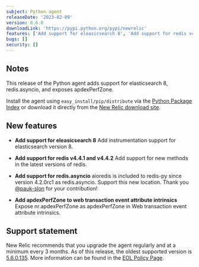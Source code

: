 ```yaml
---
subject: Python agent
releaseDate: '2023-02-09'
version: 8.6.0
downloadLink: 'https://pypi.python.org/pypi/newrelic'
features: ['Add support for eleasicsearch 8', 'Add support for redis v4.4.1 and v4.4.2', 'Add support for redis.asyncio', 'Add apdexPerfZone to web transaction event attribute intrinsics']
bugs: []
security: []
---
```


## Notes

This release of the Python agent adds support for elasticsearch 8, redis.asyncio, and exposes apdexPerfZone.

Install the agent using `easy_install/pip/distribute` via the [Python Package Index](https://pypi.python.org/pypi/newrelic) or download it directly from the [New Relic download site](https://download.newrelic.com/python_agent/release).

## New features

* **Add support for eleasicsearch 8**
  Add instrumentation support for elasticsearch version 8.

* **Add support for redis v4.4.1 and v4.4.2**
  Add support for new methods in the latest versions of redis.

* **Add support for redis.asyncio**
  aioredis is included to redis-py since version 4.2.0rc1 as redis.asyncio. Support this
  new location.
  Thank you [@pauk-slon](https://github.com/pauk-slon) for your contribution!

* **Add apdexPerfZone to web transaction event attribute intrinsics**
  Expose nr.apdexPerfZone as apdexPerfZone in Web transaction event attribute intrinsics.

## Support statement

  New Relic recommends that you upgrade the agent regularly and at a minimum every 3 months. As of this release, the oldest supported version is [5.6.0.135](https://docs.newrelic.com/docs/release-notes/agent-release-notes/python-release-notes/python-agent-541134). More information can be found in the [EOL Policy Page](https://docs.newrelic.com/docs/apm/agents/python-agent/getting-started/python-agent-eol-policy/).
